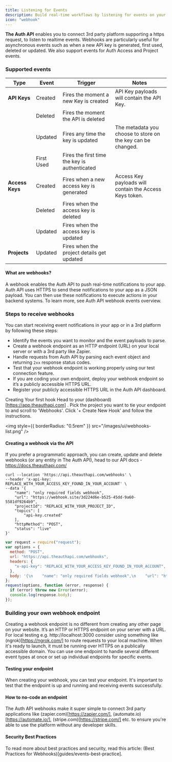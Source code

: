 ```yaml
---
title: Listening for Events
description: Build real-time workflows by listening for events on your API.
icon: "webhook"
---
```


**The Auth API** enables you to connect 3rd party platform supporting a https request, to listen to realtime events. Webhooks are particularly useful for asynchronous events such as when a new API key is generated, first used, deleted or updated. We also support events for Auth Access and Project events.

### Supported events

| Type            | Event      | Trigger                                       | Notes                                                       |
| --------------- | ---------- | --------------------------------------------- | ----------------------------------------------------------- |
| **API Keys**    | Created    | Fires the moment a new Key is created         | API Key payloads will contain the API Key.                  |
|                 | Deleted    | Fires the moment the API is deleted           |                                                             |
|                 | Updated    | Fires any time the key is updated             | The metadata you choose to store on the key can be changed. |
|                 | First Used | Fires the first time the key is authenticated |                                                             |
| **Access Keys** | Created    | Fires when a new access key is generated      | Access Key payloads will contain the Access Keys token.     |
|                 | Deleted    | Fires when the access key is deleted          |                                                             |
|                 | Updated    | Fires when the access key is updated          |                                                             |
| **Projects**    | Updated    | Fires when the project details get updated    |                                                             |

#### What are webhooks?

A webhook enables the Auth API to push real-time notifications to your app. Auth API uses HTTPS to send these notifications to your app as a JSON payload. You can then use these notifications to execute actions in your backend systems. To learn more, see Auth API webhook events overview.

### Steps to receive webhooks

You can start receiving event notifications in your app or in a 3rd platform by following these steps:

- Identify the events you want to monitor and the event payloads to parse.
- Create a webhook endpoint as an HTTP endpoint (URL) on your local server or with a 3rd party like Zapier.
- Handle requests from Auth API by parsing each event object and returning `2xx` response status codes.
- Test that your webhook endpoint is working properly using our test connection feature.
- If you are coding your own endpoint, deploy your webhook endpoint so it’s a publicly accessible HTTPS URL.
- Register your publicly accessible HTTPS URL in the Auth API dashboard.

Creating Your first hook
Head to your (dashboard)[https://app.theauthapi.com] . Pick the project you want to tie your endpoint to and scroll to 'Webhooks'. Click '+ Create New Hook' and follow the instructions.

<img style={{ borderRadius: "0.5rem" }} src="/images/ui/webhooks-list.png" />

#### Creating a webhook via the API

If you prefer a programmatic approach, you can create, update and delete webhooks (or any entity in The Auth API), head to our API docs - https://docs.theauthapi.com/

<CodeGroup>

```CURL curl.txt
curl --location 'https://api.theauthapi.com/webhooks' \
--header 'x-api-key: REPLACE_WITH_YOUR_ACCESS_KEY_FOUND_IN_YOUR_ACCOUNT' \
--data '{
    "name": "only required fields webhook",
    "url": "https://webhook.site/3d224d6e-b525-45dd-9a60-5581df9264b9",
    "projectId": "REPLACE_WITH_YOUR_PROJECT_ID",
    "topics": [
        "api-key.created"
    ],
    "httpMethod": "POST",
    "status": "live"
}'
```

```javascript HelloWorld.js
var request = require("request");
var options = {
  method: "POST",
  url: "https://api.theauthapi.com/webhooks",
  headers: {
    "x-api-key": "REPLACE_WITH_YOUR_ACCESS_KEY_FOUND_IN_YOUR_ACCOUNT",
  },
  body: '{\n    "name": "only required fields webhook",\n    "url": "https://webhook.site/3d224d6e-b525-45dd-9a60-5581df9264b9",\n    "projectId": "REPLACE_WITH_YOUR_PROJECT_ID",\n    "topics": [\n        "api-key.created"\n    ],\n    "httpMethod": "POST",\n    "status": "live"\n}',
};
request(options, function (error, response) {
  if (error) throw new Error(error);
  console.log(response.body);
});
```

</CodeGroup>

### Building your own webhook endpoint

Creating a webhook endpoint is no different from creating any other page on your website. It’s an HTTP or HTTPS endpoint on your server with a URL. For local testing e.g. http://localhost:3000 consider using something like (ngrok)[https://ngrok.com/] to route requests to your local machine. When it's ready to launch, it must be running over HTTPS on a publically accessible domain. You can use one endpoint to handle several different event types at once or set up individual endpoints for specific events.

#### Testing your endpoint

When creating your webhook, you can test your endpoint. It's important to test that the endpoint is up and running and receiving events successfully.

#### How to no-code an endpoint

The Auth API webhooks make it super simple to connect 3rd party applications like (zapier.com)[https://zapier.com/], (automate.io)[https://automate.io/], (stripe.com)[https://stripe.com/] etc. to ensure you're able to use the platform without any developer skills.

#### Security Best Practices

To read more about best practices and security, read this article: (Best Practices for Webhooks)[guides/events-best-practice].
